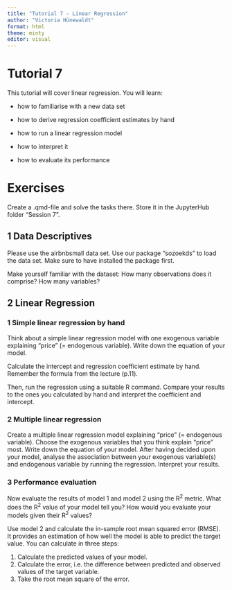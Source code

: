 ---
title: "Tutorial 7 - Linear Regression"
author: "Victoria Hünewaldt"
format: html
theme: minty
editor: visual
---

# Tutorial 7

This tutorial will cover linear regression. You will learn:

-   how to familiarise with a new data set

-   how to derive regression coefficient estimates by hand

-   how to run a linear regression model

-   how to interpret it

-   how to evaluate its performance

# Exercises

Create a .qmd-file and solve the tasks there. Store it in the JupyterHub folder "Session 7".

## 1 Data Descriptives

Please use the airbnbsmall data set. Use our package "sozoekds" to load the data set. Make sure to have installed the package first.

Make yourself familiar with the dataset: How many observations does it comprise? How many variables?

## 2 Linear Regression

### 1 Simple linear regression by hand

Think about a simple linear regression model with one exogenous variable explaining "price" (= endogenous variable). Write down the equation of your model.

Calculate the intercept and regression coefficient estimate by hand. Remember the formula from the lecture (p.11).

Then, run the regression using a suitable R command. Compare your results to the ones you calculated by hand and interpret the coefficient and intercept.

### 2  Multiple linear regression 

Create a multiple linear regression model explaining "price" (= endogenous variable). Choose the exogenous variables that you think explain "price" most. Write down the equation of your model. After having decided upon your model, analyse the association between your exogenous variable(s) and endogenous variable by running the regression. Interpret your results.

### 3 Performance evaluation

Now evaluate the results of model 1 and model 2 using the R^2^ metric. What does the R^2^ value of your model tell you? How would you evaluate your models given their R^2^ values?

Use model 2 and calculate the in-sample root mean squared error (RMSE). It provides an estimation of how well the model is able to predict the target value. You can calculate in three steps:

1.  Calculate the predicted values of your model.
2.  Calculate the error, i.e. the difference between predicted and observed values of the target variable.
3.  Take the root mean square of the error.
